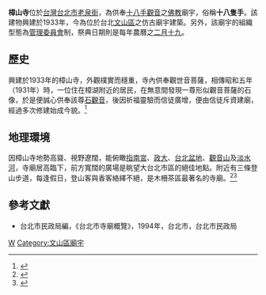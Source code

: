 {{Coord|24.9730897|121.57938|display=title}}
{{東亞廟宇
| name = 樟山寺
| img = 
| img_capt = 
| image_width = 
| location = [[臺北市|臺北市]][[文山區|文山區]]
| god = [[十八手觀音|十八手觀音]]
| type = 
| struct =  
| open_year =1933年
| cere_date =
|}}

'''樟山寺'''位於[[台灣|台灣]][[台北市|台北市]][[老泉街|老泉街]]，為供奉[[十八手觀音|十八手觀音]]之[[佛教|佛教]]廟宇，俗稱'''十八隻手'''。該建物興建於1933年，今為位於台北[[文山區|文山區]]之仿古廟宇建築。另外，該廟宇的組織型態為[[管理委員會|管理委員會]]制，祭典日期則是每年農曆之[[二月十九|二月十九]]。

==歷史==
{{Refimprovesect|time=2009-01-30T10:08:38+00:00}}
興建於1933年的樟山寺，外觀樸實而穩重，寺內供奉觀世音菩薩，相傳昭和五年（1931年）時，一位住在樟湖附近的居民，在無意間發現一尊形似觀音菩薩的石像，於是便誠心供奉該尊[[石觀音|石觀音]]，後因祈福靈驗而信徒廣增，便由信徒斥資建廟，經過多次修建始成今貌。<ref>{{cite news|url=http://travel.network.com.tw/tourguide/point/showpage/103056.html|title=樟山寺旅遊景點介紹|date=|publisher=旅遊資訊王TravelKing|accessdate=2015-01-21|archive-date=2018-09-15|archive-url=https://web.archive.org/web/20180915035639/http://travel.network.com.tw/tourguide/point/showpage/103056.html|dead-url=no}}</ref>

==地理環境==
因樟山寺地勢高聳、視野遼闊，能俯瞰[[指南宮|指南宮]]、[[政大|政大]]、[[台北盆地|台北盆地]]、[[觀音山_(新北市)|觀音山]]及[[淡水河|淡水河]]，寺廟居高臨下，前方寬闊的廣場是眺望大台北市區的絕佳地點。附近有三條登山步道，每逢假日，登山客與香客絡繹不絕，是木柵茶區最著名的寺廟。<ref>{{cite news |url=http://www.wsdo.taipei.gov.tw/ct.asp?xItem=37880&ctNode=4770&mp=124121 |title=樟山寺地區 |date= |publisher=臺北市文山區公所 |accessdate=2015-01-21 |archive-url=https://web.archive.org/web/20150121054454/http://www.wsdo.taipei.gov.tw/ct.asp?xItem=37880&ctNode=4770&mp=124121 |archive-date=2015-01-21 |dead-url=yes }}</ref><ref>{{cite news|url=http://www.taipeitravel.net/frontsite/tw/sceneryChineseListAction.do?method=doFindByPk&menuId=2010402&serNo=2011110800000001|title=樟山寺|date=|publisher=臺北旅遊網|accessdate=2015-01-21|deadurl=yes|archiveurl=https://web.archive.org/web/20150121055153/http://www.taipeitravel.net/frontsite/tw/sceneryChineseListAction.do?method=doFindByPk&menuId=2010402&serNo=2011110800000001|archivedate=2015-01-21}}</ref>

==參考文獻==
*台北市民政局編，《台北市寺廟概覽》，1994年，台北市，台北市民政局
{{reflist}}

[[Category:台北市觀音寺|W]]
[[Category:文山區廟宇|Category:文山區廟宇]]